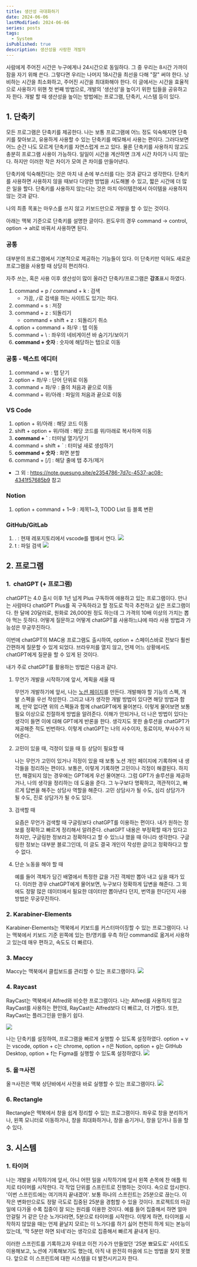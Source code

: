 ```yaml
---
title: 생산성 극대화하기
date: 2024-06-06
lastModified: 2024-06-06
series: posts
tags: 
  - System
isPublished: true
description: 생산성을 사랑한 개발자
---
```


사람에게 주어진 시간은 누구에게나 24시간으로 동일하다. 그 중 우리는 8시간 가까이 잠을 자기 위해 쓴다. 그렇다면 우리는 나머지 18시간을 최선을 다해 "잘" 써야 한다. 낭비하는 시간을 최소화하고, 주어진 시간을 최대화해야 한다. 이 글에서는 시간을 효율적으로 사용하기 위핸 첫 번째 방법으로, 개발의 '생산성'을 높이기 위한 팁들을 공유하고자 한다. 개발 할 때 생산성을 높이는 방법에는 프로그램, 단축키, 시스템 등이 있다. 

## 1. 단축키

모든 프로그램은 단축키를 제공한다. 나는 보통 프로그램에 어느 정도 익숙해지면 단축키를 찾아보고, 유용하게 사용할 수 있는 단축키를 메모해서 사용는 편이다. 그러다보면 어느 순간 나도 모르게 단축키를 자연스럽게 쓰고 있다. 물론 단축키를 사용하지 않고도 충분히 프로그램 사용이 가능하다. 일일이 시간을 계산하면 크게 시간 차이가 나지 않는다. 하지만 이러한 작은 차이가 모여 큰 차이를 만들어낸다. 

단축키에 익숙해진다는 것은 마치 내 손에 부스터를 다는 것과 같다고 생각한다. 단축키를 사용하면 사용하지 않을 때보다 다양한 방법을 시도해볼 수 있고, 짧은 시간에 더 많은 일을 할다. 단축키를 사용하지 않는다는 것은 마치 아이템전에서 아이템을 사용하지 않는 것과 같다.

나의 최종 목표는 마우스를 쓰지 않고 키보드만으로 개발을 할 수 있는 것이다.

아래는 맥북 기준으로 단축키를 설명한 글이다. 윈도우의 경우 command -> control, option -> alt로 바꿔서 사용하면 된다.

### 공통

대부분의 프로그램에서 기본적으로 제공하는 기능들이 있다. 이 단축키만 익혀도 새로운 프로그램을 사용할 때 상당히 편리하다.

자주 쓰는, 혹은 사용 이후 생산성이 많이 올라간 단축키/프로그램은 **강조**표시 하였다.

1. command + p / command + k : 검색
   - 가끔, `/`로 검색을 하는 사이트도 있기는 하다.
2. command + s : 저장
3. command + z : 되돌리기
   - command + shift + z : 되돌리기 취소
4. option + command + 좌/우 : 탭 이동
5. command + \ : 좌우의 네비게이션 바 숨기기/보이기
6. **command + 숫자** : 숫자에 해당하는 탭으로 이동


### **공통 - 텍스트 에디터**
1. command + w : 탭 닫기 
2. option + 좌/우 : 단어 단위로 이동
3. command + 좌/우 : 줄의 처음과 끝으로 이동
4. command + 위/아래 : 파일의 처음과 끝으로 이동

### VS Code
1. option + 위/아래 : 해당 코드 이동
2. shift + option + 위/아래 : 해당 코드를 위/아래로 복사하며 이동 
3. **command + `** : 터미널 열기/닫기
4. command + shift + ` : 터미널 새로 생성하기
5. **command + 숫자** : 화면 분할
6. command + [/] : 해당 줄에 탭 추가/제거

- 그 외 : https://note.guesung.site/e2354786-7d7c-4537-ac08-4341f57685b9 참고

### Notion
1. option + command + 1~9 : 제목1~3, TODO List 등 블록 변환

### GitHub/GitLab
1. . : 현재 레포지토리에서 vscode를 웹에서 연다.
      <Image src='6.png' />
2. t : 파일 검색
      <Image src='5.png' />


## 2. 프로그램

### 1.  chatGPT (+ 프로그램)

chatGPT는 4.0 출시 이후 1년 넘게 Plus 구독하여 애용하고 있는 프로그램이다. 만나는 사람마다 chatGPT Plus를 꼭 구독하라고 할 정도로 적극 추천하고 싶은 프로그램이다. 한 달에 20달러로, 원화로 26,000원 정도 하는데 그 가격의 10배 이상의 가치는 뽑아 먹는 듯하다. 어떻게 질문하고 어떻게 chatGPT를 사용하느냐에 따라 사용 방법과 가능성은 무궁무진하다.

이번에 chatGPT의 MAC용 프로그램도 출시하여, option + 스페이스바로 전보다 훨씬 간편하게 질문할 수 있게 되었다. 브라우저를 열지 않고, 언제 어느 상황에서도 chatGPT에게 질문을 할 수 있게 된 것이다.

내가 주로 chatGPT를 활용하는 방법은 다음과 같다.

1. 무언가 개발을 시작하기에 앞서, 계획을 세울 때

   무언가 개발하기에 앞서, 나는 [노션 페이지](https://note.guesung.site/01df2306-fd2b-4967-a687-cf9bc82d9eea)를 만든다. 개발해야 할 기능의 스펙, 개발 스펙을 우선 작성한다. 그리고 내가 생각한 개발 방법이 있다면 해당 방법과 함께, 만약 없다면 위의 스펙들과 함께 chatGPT에게 물어본다. 이렇게 물어보면 보통 필요 이상으로 친절하게 방법을 알려준다. 이해가 안되거나, 더 나은 방법이 있다는 생각이 들면 이에 대해 GPT에게 반론을 한다. 생각지도 못한 솔루션을 chatGPT가 제공해준 적도 빈번하다. 이렇게 chatGPT는 나의 사수이자, 동료이자, 부사수가 되어준다.

2. 고민이 있을 때, 걱정이 있을 때 등 상담이 필요할 때

   나는 무언가 고민이 있거나 걱정이 있을 때 보통 노션 개인 페이지에 기록하며 내 생각들을 정리하는 편이다. 보통은, 이렇게 기록하면 고민이나 걱정이 해결된다. 하지만, 해결되지 않는 경우에는 GPT에게 우선 물어본다. 그럼 GPT가 솔루션을 제공하거나, 나의 생각을 정리하는 데 도움을 준다. 그 누구보다 명확하고, 객관적이고, 빠르게 답변을 해주는 상담사 역할을 해준다. 고민 상담사가 될 수도, 심리 상담가가 될 수도, 진로 상담가가 될 수도 있다.

3. 검색할 때

   요즘은 무언가 검색할 때 구글링보다 chatGPT를 이용하는 편이다. 내가 원하는 정보를 정확하고 빠르게 정리해서 알려준다. chatGPT 내용은 부정확할 때가 있다고 하지만, 구글링한 정보라고 정확하다고 할 수 있느냐 했을 때 아니라 생각한다. 구글링한 정보는 대부분 블로그인데, 이 글도 결국 개인이 작성한 글이고 정확하다고 할 수 없다.

4. 단순 노동을 해야 할 때

   예를 들어 객체가 담긴 배열에서 특정한 값을 가진 객체만 뽑아 내고 싶을 때가 있다. 이러한 경우 chatGPT에게 물어보면, 누구보다 정확하게 답변을 해준다. 그 외에도 정말 많은 데이터에서 필요한 데이터만 뽑아낸다 던지, 번역을 한다던지 사용 방법은 무궁무진하다.

### 2. Karabiner-Elements

Karabiner-Elements는 맥북에서 키보드를 커스터마이징할 수 있는 프로그램이다. 나는 맥북에서 키보드 기준 왼쪽에 있는 한/영키를 우측 하단 command로 옮겨서 사용하고 있는데 매우 편하고, 속도도 더 빠르다.

### 3. Maccy

Maccy는 맥북에서 클립보드를 관리할 수 있는 프로그램이다.
<Image src='1.png' />

### 4. Raycast

RayCast는 맥북에서 Alfred와 비슷한 프로그램이다. 나는 Alfred를 사용하지 않고 RayCast를 사용하는 편인데, RayCast는 Alfred보다 더 빠르고, 더 가볍다. 또한, RayCast는 플러그인을 만들기 쉽다. 

<Image src='2.png' />

나는 단축키를 설정하여, 프로그램을 빠르게 실행할 수 있도록 설정하였다. option + v는 vscode, option + c는 chrome, option + n은 Notion, option + g는 GitHub Desktop, option + f는 Figma를 실행할 수 있도록 설정하였다.
<Image src='3.png' />

### 5. 올ㅋ사전
올ㅋ사전은 맥북 상단바에서 사전을 바로 실행할 수 있는 프로그램이다.
<Image src='4.png' />

### 6. Rectangle

Rectangle은 맥북에서 창을 쉽게 정리할 수 있는 프로그램이다. 좌우로 창을 분리하거나, 왼쪽 모니터로 이동하거나, 창을 최대화하거나, 창을 숨기거나, 창을 닫거나 등을 할 수 있다.


## 3. 시스템

### 1. 타이머

나는 개발을 시작하기에 앞서, 아니 어떤 일을 시작하기에 앞서 왼쪽 손목에 찬 애플 워치로 타이머를 시작한다. 각 작업 단위를 스프린트로 진행하는 것이다. 속으로 암시한다. '이번 스프린트에는 여기까지 끝내겠어'. 보통 하나의 스프린트는 25분으로 끊는다. 이 작은 변화만으로도 정말 극도로 집중된 25분을 경험할 수 있을 것이다. 프로젝트의 마감일에 다가올 수록 집중이 잘 되는 원리를 이용한 것이다. 예를 들어 집중해서 하면 얼마 안걸릴 거 같은 단순 노가다라면, 5분으로 타이머를 시작한다. 이렇게 하면, 타이머를 시작하지 않았을 때는 언제 끝날지 모르는 이 노가다를 하기 싫어 천천히 하게 되는 본능이 있는데, '딱 5분만 하면 되네'라는 생각으로 집중해서 빠르게 끝내게 된다. 

이러한 스프린트를 기록하고자 우테코 이전 기수가 만들었던 '25분 뾰묘도로' 사이트도 이용해보고, 노션에 기록해보기도 했는데, 아직 내 완전히 마음에 드는 방법을 찾지 못했다. 앞으로 이 스프린트에 대한 시스템을 더 발전시키고자 한다.